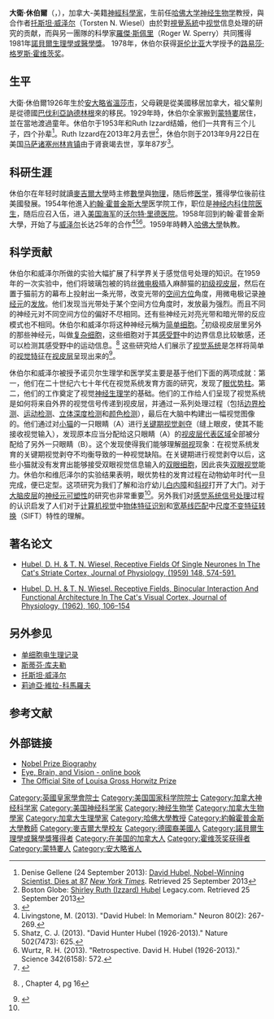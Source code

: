 {{Infobox scientist
|name              = 大卫·休伯尔{{Nobel icon}}<br />（David H. Hubel）
|image             = DHUBEL.jpg
|birth_date        = {{birth date|1926|2|27}}
|birth_place       = {{CAN}}[[温莎_(安大略省)|温莎市]]
|death_date        = {{death date and age|2013|9|22|1926|2|27}}
|death_place       ={{USA}}[[麻薩諸塞州|麻薩諸塞州]][[林肯镇_(麻薩諸塞州)|林肯镇]]
|residence         = 
|citizenship       = 
|nationality       ={{CAN}}<br>{{USA}}
|ethnicity         = 
|field             =  [[神经生物学|神经生物学]], [[视觉系统|视觉系统]]
|work_institutions = [[哈佛大学|哈佛大学]]
|alma_mater        = [[麦吉尔大学|麦吉尔大学]]
|doctoral_advisor  = 
|doctoral_students = 
|known_for         = [[视觉系统|视觉系统]]
|influences        = 
|influenced        = 
|prizes            = [[诺贝尔生理学和医学奖|诺贝尔生理学和医学奖]](1981)
}}

'''大衛·休伯爾'''（{{lang-en|'''David Hunter Hubel'''}}，{{bd|1926年|2月27日|2013年|9月22日|catIdx=Hubel}}），加拿大-美籍[[神經科學|神經科學家]]，生前任[[哈佛大学|哈佛大学]][[神经生物学|神经生物学]]教授，與合作者[[托斯坦·威泽尔|托斯坦·威泽尔]]（Torsten N. Wiesel）由於對[[視覺系統|視覺系統]]中[[视觉|视觉]]信息处理的研究的贡献，而與另一團隊的科學家[[羅傑·斯佩里|羅傑·斯佩里]]（Roger W. Sperry）共同獲得1981年[[諾貝爾生理學或醫學獎|諾貝爾生理學或醫學獎]]。 1978年，休伯尔获得[[哥伦比亚|哥伦比亚]]大学授予的[[路易莎·格罗斯·霍维茨奖|路易莎·格罗斯·霍维茨奖]]。

==生平==
大衛·休伯爾1926年生於[[安大略省|安大略省]][[溫莎_(安大略省)|溫莎市]]，父母親是從美國移居加拿大，祖父輩則是從德國[[巴伐利亞|巴伐利亞]][[訥德林根|訥德林根]]來的移民。1929年時，休伯尔全家搬到[[蒙特婁|蒙特婁]]居住，並在當地渡過童年。休伯尔于1953年和Ruth Izzard结婚，他们一共育有三个儿子，四个孙辈<ref name=nytimes>Denise Gellene (24 September 2013): [http://www.nytimes.com/2013/09/25/science/david-hubel-nobel-winning-scientist-dies-at-87.html?pagewanted=1&_r=0&hpw David Hubel, Nobel-Winning Scientist, Dies at 87] {{Wayback|url=http://www.nytimes.com/2013/09/25/science/david-hubel-nobel-winning-scientist-dies-at-87.html?pagewanted=1&_r=0&hpw |date=20200218222037 }} ''[[New_York_Times|New York Times]]''. Retrieved 25 September 2013</ref>。Ruth Izzard在2013年2月去世<ref>Boston Globe: [http://www.legacy.com/obituaries/bostonglobe/obituary.aspx?pid=163217003#fbLoggedOut Shirley Ruth (Izzard) Hubel] {{Wayback|url=http://www.legacy.com/obituaries/bostonglobe/obituary.aspx?pid=163217003#fbLoggedOut |date=20200801143318 }} Legacy.com. Retrieved 25 September 2013</ref>，休伯尔则于2013年9月22日在美国[[马萨诸塞州|马萨诸塞州]][[林肯镇|林肯镇]]由于肾衰竭去世，享年87岁<ref name=wp>{{cite news |url=http://www.washingtonpost.com/local/obituaries/david-h-hubel-nobel-prize-winning-neuroscientist-dies-at-87/2013/09/23/5a227c2c-7167-11e2-ac36-3d8d9dcaa2e2_story.html |title=David H. Hubel, Nobel Prize-winning neuroscientist, dies at 87 |last=Botelho |first=Alyssa A. |work=The Washington Post |date=2013-09-24 |accessdate=2013-09-24 |archive-date=2019-11-26 |archive-url=https://web.archive.org/web/20191126041404/https://www.washingtonpost.com/local/obituaries/david-h-hubel-nobel-prize-winning-neuroscientist-dies-at-87/2013/09/23/5a227c2c-7167-11e2-ac36-3d8d9dcaa2e2_story.html |dead-url=no }}</ref>。

==科研生涯==
休伯尔在年轻时就讀[[麥吉爾大學|麥吉爾大學]]時主修[[數學|數學]]與[[物理|物理]]，随后修[[医学|医学]]，獲得學位後前往美國發展。1954年他進入[[約翰·霍普金斯大學|約翰·霍普金斯大學]]医学院工作，职位是[[神经内科|神经内科]][[医生|住院医生]]，随后应召入伍，进入[[美国海军|美国海军]]的[[沃尔特·里德医院|沃尔特·里德医院]]。1958年回到約翰·霍普金斯大學，开始了与[[托斯坦·威泽尔|威泽尔]]长达25年的合作<ref>Livingstone, M. (2013). "David Hubel: In Memoriam." Neuron 80(2): 267-269.</ref><ref>Shatz, C. J. (2013). "David Hunter Hubel (1926-2013)." Nature 502(7473): 625.</ref><ref>Wurtz, R. H. (2013). "Retrospective. David H. Hubel (1926-2013)." Science 342(6158): 572.</ref>。1959年時轉入[[哈佛大學|哈佛大學]]執教。

==科学贡献==
休伯尔和威泽尔所做的实验大幅扩展了科学界关于感觉信号处理的知识。在1959年的一次实验中，他们将玻璃包被的钨丝[[微电极|微电极]]插入麻醉猫的[[初级视皮层|初级视皮层]]，然后在置于猫前方的幕布上投射出一条光带，改变光带的[[空间方位|空间方位]]角度，用微电极记录[[神经元|神经元]]的[[发放|发放]]。他们发现当光带处于某个空间方位角度时，发放最为强烈。而且不同的神经元对不同空间方位的偏好不尽相同。还有些神经元对亮光带和暗光带的反应模式也不相同。休伯尔和威泽尔将这种神经元稱为[[简单细胞|简单细胞]]。<ref>{{cite book
 | title = Brain and visual perception: the story of a 25-year collaboration
 | author = David H. Hubel and Torsten N. Wiesel
 | publisher = Oxford University Press US
 | year = 2005
 | isbn = 9780195176186
 | page = 106
 | url = http://books.google.com/books?id=8YrxWojxUA4C&pg=PA106&lpg=PA106&dq=hubel+1959#v=onepage&q=hubel%201959&f=false
 | access-date = 2012-02-25
 | archive-date = 2020-09-30
 | archive-url = https://web.archive.org/web/20200930160427/https://books.google.com/books?id=8YrxWojxUA4C&pg=PA106&lpg=PA106&dq=hubel+1959#v=onepage&q=hubel%201959&f=false
 | dead-url = no
 }}</ref>初级视皮层里另外的那些神经元，叫做[[复杂细胞|复杂细胞]]，这些细胞对于其[[感受野|感受野]]中的边界信息比较敏感，还可以检测其感受野中的运动信息。<ref>{{cite book|last=Hubel|first=David|title=Eye, Brain and Vision|url=http://hubel.med.harvard.edu/|access-date=2012-02-25|archive-date=2020-10-05|archive-url=https://web.archive.org/web/20201005021827/http://hubel.med.harvard.edu/|dead-url=yes}}, Chapter 4, pg 16</ref> 这些研究给人们展示了[[视觉系统|视觉系统]]是怎样将简单的[[视觉特征|视觉特征]]在[[视皮层|视皮层]]呈现出来的<ref name=goldstein2001>
{{cite book
 | title = Sensation and Perception
 | author = Goldstein
 | edition = 6th
 | publisher = London: Wadsworth
 | year = 2001
 | isbn = 
 | page = 
 | url = 
 }}</ref>。

休伯尔和威泽尔被授予诺贝尔生理学和医学奖主要是基于他们下面的两项成就：第一，他们在二十世纪六七十年代在视觉系统发育方面的研究，发现了[[眼优势柱|眼优势柱]]。第二，他们的工作奠定了视觉[[神经生理学|神经生理学]]的基础。他们的工作给人们呈现了视觉系统是如何将来自外界的视觉信号传递到视皮层，并通过一系列处理过程（包括[[边界检测|边界检测]]、[[运动知觉（视觉）|运动检测]]、[[立体视觉|立体深度检测]]和[[颜色知觉|颜色检测]]），最后在大脑中构建出一幅视觉图像的。他们通过对[[猫|小猫]]的一只眼睛（A）进行[[关键期|关键期]][[视觉剥夺|视觉剥夺]]（缝上眼皮，使其不能接收视觉输入），发现原本应当分配给这只眼睛（A）的[[视皮层代表区域|视皮层代表区域]]全部被分配给了另外一只眼睛（B）。这个发现使得我们能够理解[[弱视|弱视]]现象：在视觉系统发育的关键期视觉剥夺不均衡导致的一种视觉缺陷。在关键期进行视觉剥夺以后，这些小猫就没有发育出能够接受双眼视觉信息输入的[[双眼细胞|双眼细胞]]，因此丧失[[双眼视觉|双眼视觉]]能力。休伯尔和维厄泽尔的实验结果表明，眼优势柱的发育过程在动物幼年时代一旦完成，便已定型。这项研究为我们了解和治疗幼儿[[白内障|白内障]]和[[斜视|斜视]]打开了大门。对于[[大脑皮层|大脑皮层]]的[[神经可塑性|神经元可塑性]]的研究也非常重要<ref name=goldstein2001/>。另外我们对[[感觉系统|感觉系统]][[数字信号处理|信号处理]]过程的认识启发了人们对于[[计算机视觉|计算机视觉]]中[[特征识别|物体特征识别]]和[[宽基线匹配|宽基线匹配]]中[[尺度不变特征转换|尺度不变特征转换]]（SIFT）特性的理解。

==著名论文==

* [https://web.archive.org/web/20110708184529/http://jp.physoc.org/content/148/3/574.full.pdf Hubel, D. H. & T. N. Wiesel, Receptive Fields Of Single Neurones In The Cat's Striate Cortex, Journal of Physiology, (1959) 148, 574-591.]

* [http://jp.physoc.org/content/160/1/106.full.pdf Hubel, D. H. & T. N. Wiesel. Receptive Fields, Binocular Interaction And Functional Architecture In The Cat's Visual Cortex, Journal of Physiology, (1962), 160, 106–154]{{Dead link|date=2019年12月 |bot=InternetArchiveBot |fix-attempted=yes }}

==另外参见==

*[[单细胞电生理记录|单细胞电生理记录]]
*[[斯蒂芬·库夫勒|斯蒂芬·库夫勒]]
*[[托斯坦·威泽尔|托斯坦·威泽尔]]
*[[莉迪亞·維拉-科馬羅夫|莉迪亞·維拉-科馬羅夫]]

==参考文献==

<references/>

==外部链接==
*[http://www.nobel.se/medicine/laureates/1981/hubel-autobio.html Nobel Prize Biography] {{Wayback|url=http://www.nobel.se/medicine/laureates/1981/hubel-autobio.html |date=20011202003021 }}
*[https://web.archive.org/web/20070314135325/http://neuro.med.harvard.edu/site/dh/index.html Eye, Brain, and Vision - online book]
*[http://www.cumc.columbia.edu/horwitz/ The Official Site of Louisa Gross Horwitz Prize]{{Wayback|url=http://www.cumc.columbia.edu/horwitz/ |date=20080306063925 }}

{{諾貝爾生理學或醫學獎獲得者 (1976年-2000年)}}
{{路易莎·格罗斯·霍维茨奖获得者}}

{{Authority control}}
{{DEFAULTSORT:Hubel, David H.}}
[[Category:英國皇家學會院士|Category:英國皇家學會院士]]
[[Category:美国国家科学院院士|Category:美国国家科学院院士]]
[[Category:加拿大神经科学家|Category:加拿大神经科学家]]
[[Category:美国神经科学家|Category:美国神经科学家]]
[[Category:神经生物学|Category:神经生物学]]
[[Category:加拿大生物學家|Category:加拿大生物學家]]
[[Category:加拿大生理學家|Category:加拿大生理學家]]
[[Category:哈佛大學教授|Category:哈佛大學教授]]
[[Category:約翰霍普金斯大學教師|Category:約翰霍普金斯大學教師]]
[[Category:麥吉爾大學校友|Category:麥吉爾大學校友]]
[[Category:德國裔美國人|Category:德國裔美國人]]
[[Category:諾貝爾生理學或醫學獎獲得者|Category:諾貝爾生理學或醫學獎獲得者]]
[[Category:在美国的加拿大人|Category:在美国的加拿大人]]
[[Category:霍维茨奖获得者|Category:霍维茨奖获得者]]
[[Category:蒙特婁人|Category:蒙特婁人]]
[[Category:安大略省人|Category:安大略省人]]